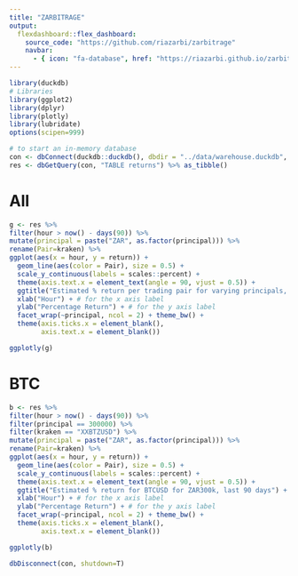 ```yaml
---
title: "ZARBITRAGE"
output:
  flexdashboard::flex_dashboard:
    source_code: "https://github.com/riazarbi/zarbitrage"
    navbar:
      - { icon: "fa-database", href: "https://riazarbi.github.io/zarbitrage/documentation.html", align: right }
---
```


```r
library(duckdb)
# Libraries
library(ggplot2)
library(dplyr)
library(plotly)
library(lubridate)
options(scipen=999)
```

```r
# to start an in-memory database
con <- dbConnect(duckdb::duckdb(), dbdir = "../data/warehouse.duckdb", read_only=TRUE)
res <- dbGetQuery(con, "TABLE returns") %>% as_tibble()
```

All
=====================================  

```r
g <- res %>%
filter(hour > now() - days(90)) %>%
mutate(principal = paste("ZAR", as.factor(principal))) %>%
rename(Pair=kraken) %>%
ggplot(aes(x = hour, y = return)) + 
  geom_line(aes(color = Pair), size = 0.5) + 
  scale_y_continuous(labels = scales::percent) +
  theme(axis.text.x = element_text(angle = 90, vjust = 0.5)) + 
  ggtitle("Estimated % return per trading pair for varying principals, last 90 days") + # for the main title
  xlab("Hour") + # for the x axis label
  ylab("Percentage Return") + # for the y axis label
  facet_wrap(~principal, ncol = 2) + theme_bw() +
  theme(axis.ticks.x = element_blank(),
        axis.text.x = element_blank())

```

```r
ggplotly(g)
```

BTC
=====================================  

```r
b <- res %>%
filter(hour > now() - days(90)) %>%
filter(principal == 300000) %>%
filter(kraken == "XXBTZUSD") %>%
mutate(principal = paste("ZAR", as.factor(principal))) %>%
rename(Pair=kraken) %>%
ggplot(aes(x = hour, y = return)) + 
  geom_line(aes(color = Pair), size = 0.5) + 
  scale_y_continuous(labels = scales::percent) +
  theme(axis.text.x = element_text(angle = 90, vjust = 0.5)) + 
  ggtitle("Estimated % return for BTCUSD for ZAR300k, last 90 days") + # for the main title
  xlab("Hour") + # for the x axis label
  ylab("Percentage Return") + # for the y axis label
  facet_wrap(~principal, ncol = 2) + theme_bw() +
  theme(axis.ticks.x = element_blank(),
        axis.text.x = element_blank())

```

```r
ggplotly(b)
```

```r
dbDisconnect(con, shutdown=T)
```

